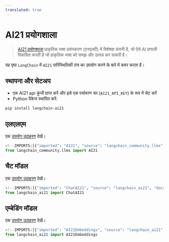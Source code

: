 ```yaml
---
translated: true
---
```


# AI21 प्रयोगशाला

>[AI21 प्रयोगशाला](https://www.ai21.com/about) प्राकृतिक भाषा प्रसंस्करण (एनएलपी) में विशेषज्ञ कंपनी है, जो ऐसे AI प्रणाली विकसित करती है जो प्राकृतिक भाषा को समझ और उत्पन्न कर सकती है।

यह पृष्ठ `LangChain` में `AI21` पारिस्थितिकी तंत्र का उपयोग करने के बारे में कवर करता है।

## स्थापना और सेटअप

- एक AI21 api कुंजी प्राप्त करें और इसे एक पर्यावरण चर (`AI21_API_KEY`) के रूप में सेट करें
- Python पैकेज स्थापित करें:

```bash
pip install langchain-ai21
```

## एलएलएम

एक [उपयोग उदाहरण](/docs/integrations/llms/ai21) देखें।

```python
<!--IMPORTS:[{"imported": "AI21", "source": "langchain_community.llms", "docs": "https://api.python.langchain.com/en/latest/llms/langchain_community.llms.ai21.AI21.html", "title": "AI21 Labs"}]-->
from langchain_community.llms import AI21
```

## चैट मॉडल

एक [उपयोग उदाहरण](/docs/integrations/chat/ai21) देखें।

```python
<!--IMPORTS:[{"imported": "ChatAI21", "source": "langchain_ai21", "docs": "https://api.python.langchain.com/en/latest/chat_models/langchain_ai21.chat_models.ChatAI21.html", "title": "AI21 Labs"}]-->
from langchain_ai21 import ChatAI21
```

## एम्बेडिंग मॉडल

एक [उपयोग उदाहरण](/docs/integrations/text_embedding/ai21) देखें।

```python
<!--IMPORTS:[{"imported": "AI21Embeddings", "source": "langchain_ai21", "docs": "https://api.python.langchain.com/en/latest/embeddings/langchain_ai21.embeddings.AI21Embeddings.html", "title": "AI21 Labs"}]-->
from langchain_ai21 import AI21Embeddings
```
